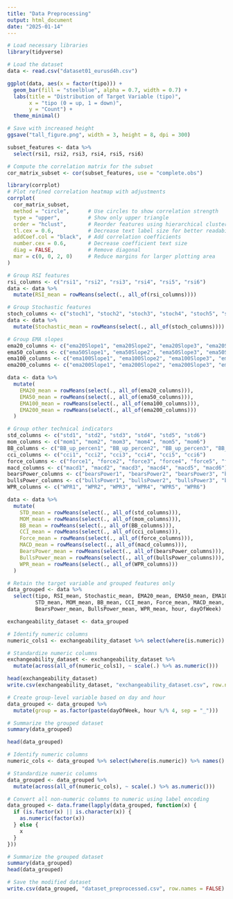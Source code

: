 ```yaml
---
title: "Data Preprocessing"
output: html_document
date: "2025-01-14"
---
```



```r
# Load necessary libraries
library(tidyverse)

# Load the dataset
data <- read.csv("dataset01_eurusd4h.csv")
```



```r
ggplot(data, aes(x = factor(tipo))) +
  geom_bar(fill = "steelblue", alpha = 0.7, width = 0.7) +
  labs(title = "Distribution of Target Variable (tipo)", 
       x = "tipo (0 = up, 1 = down)", 
       y = "Count") +
  theme_minimal()

# Save with increased height
ggsave("tall_figure.png", width = 3, height = 8, dpi = 300)
```



```r
subset_features <- data %>%
  select(rsi1, rsi2, rsi3, rsi4, rsi5, rsi6)

# Compute the correlation matrix for the subset
cor_matrix_subset <- cor(subset_features, use = "complete.obs")
```

```r
library(corrplot)
# Plot refined correlation heatmap with adjustments
corrplot(
  cor_matrix_subset,
  method = "circle",      # Use circles to show correlation strength
  type = "upper",         # Show only upper triangle
  order = "hclust",       # Reorder features using hierarchical clustering
  tl.cex = 0.6,           # Decrease text label size for better readability
  addCoef.col = "black",  # Add correlation coefficients
  number.cex = 0.6,       # Decrease coefficient text size
  diag = FALSE,           # Remove diagonal
  mar = c(0, 0, 2, 0)     # Reduce margins for larger plotting area
)

```




```r
# Group RSI features
rsi_columns <- c("rsi1", "rsi2", "rsi3", "rsi4", "rsi5", "rsi6")
data <- data %>%
  mutate(RSI_mean = rowMeans(select(., all_of(rsi_columns))))

# Group Stochastic features
stoch_columns <- c("stoch1", "stoch2", "stoch3", "stoch4", "stoch5", "stoch6")
data <- data %>%
  mutate(Stochastic_mean = rowMeans(select(., all_of(stoch_columns))))

# Group EMA slopes
ema20_columns <- c("ema20Slope1", "ema20Slope2", "ema20Slope3", "ema20Slope4", "ema20Slope5", "ema20Slope6")
ema50_columns <- c("ema50Slope1", "ema50Slope2", "ema50Slope3", "ema50Slope4", "ema50Slope5", "ema50Slope6")
ema100_columns <- c("ema100Slope1", "ema100Slope2", "ema100Slope3", "ema100Slope4", "ema100Slope5", "ema100Slope6")
ema200_columns <- c("ema200Slope1", "ema200Slope2", "ema200Slope3", "ema200Slope4", "ema200Slope5", "ema200Slope6")

data <- data %>%
  mutate(
    EMA20_mean = rowMeans(select(., all_of(ema20_columns))),
    EMA50_mean = rowMeans(select(., all_of(ema50_columns))),
    EMA100_mean = rowMeans(select(., all_of(ema100_columns))),
    EMA200_mean = rowMeans(select(., all_of(ema200_columns)))
  )

# Group other technical indicators
std_columns <- c("std1", "std2", "std3", "std4", "std5", "std6")
mom_columns <- c("mom1", "mom2", "mom3", "mom4", "mom5", "mom6")
BB_columns <- c("BB_up_percen1", "BB_up_percen2", "BB_up_percen3", "BB_up_percen4", "BB_up_percen5", "BB_up_percen6")
cci_columns <- c("cci1", "cci2", "cci3", "cci4", "cci5", "cci6")
force_columns <- c("force1", "force2", "force3", "force4", "force5", "force6")
macd_columns <- c("macd1", "macd2", "macd3", "macd4", "macd5", "macd6")
bearsPower_columns <- c("bearsPower1", "bearsPower2", "bearsPower3", "bearsPower4", "bearsPower5", "bearsPower6")
bullsPower_columns <- c("bullsPower1", "bullsPower2", "bullsPower3", "bullsPower4", "bullsPower5", "bullsPower6")
WPR_columns <- c("WPR1", "WPR2", "WPR3", "WPR4", "WPR5", "WPR6")

data <- data %>%
  mutate(
    STD_mean = rowMeans(select(., all_of(std_columns))),
    MOM_mean = rowMeans(select(., all_of(mom_columns))),
    BB_mean = rowMeans(select(., all_of(BB_columns))),
    CCI_mean = rowMeans(select(., all_of(cci_columns))),
    Force_mean = rowMeans(select(., all_of(force_columns))),
    MACD_mean = rowMeans(select(., all_of(macd_columns))),
    BearsPower_mean = rowMeans(select(., all_of(bearsPower_columns))),
    BullsPower_mean = rowMeans(select(., all_of(bullsPower_columns))),
    WPR_mean = rowMeans(select(., all_of(WPR_columns)))
  )
```

```r
# Retain the target variable and grouped features only
data_grouped <- data %>%
  select(tipo, RSI_mean, Stochastic_mean, EMA20_mean, EMA50_mean, EMA100_mean, EMA200_mean,
         STD_mean, MOM_mean, BB_mean, CCI_mean, Force_mean, MACD_mean,
         BearsPower_mean, BullsPower_mean, WPR_mean, hour, dayOfWeek)
```

```r
exchangeability_dataset <- data_grouped
```
```r
# Identify numeric columns
numeric_cols1 <- exchangeability_dataset %>% select(where(is.numeric)) %>% names()

# Standardize numeric columns
exchangeability_dataset <- exchangeability_dataset %>%
  mutate(across(all_of(numeric_cols1), ~ scale(.) %>% as.numeric()))
```

```r
head(exchangeability_dataset)
write.csv(exchangeability_dataset, "exchangeability_dataset.csv", row.names = FALSE)
```


```r
# Create group-level variable based on day and hour
data_grouped <- data_grouped %>%
  mutate(group = as.factor(paste(dayOfWeek, hour %/% 4, sep = "_")))

# Summarize the grouped dataset
summary(data_grouped)
```

```r
head(data_grouped)
```



```r
# Identify numeric columns
numeric_cols <- data_grouped %>% select(where(is.numeric)) %>% names()

# Standardize numeric columns
data_grouped <- data_grouped %>%
  mutate(across(all_of(numeric_cols), ~ scale(.) %>% as.numeric()))
```

```r
# Convert all non-numeric columns to numeric using label encoding
data_grouped <- data.frame(lapply(data_grouped, function(x) {
  if (is.factor(x) || is.character(x)) {
    as.numeric(factor(x))
  } else {
    x
  }
}))
```

```r
# Summarize the grouped dataset
summary(data_grouped)
head(data_grouped)
```


```r
# Save the modified dataset
write.csv(data_grouped, "dataset_preprocessed.csv", row.names = FALSE)
```


















